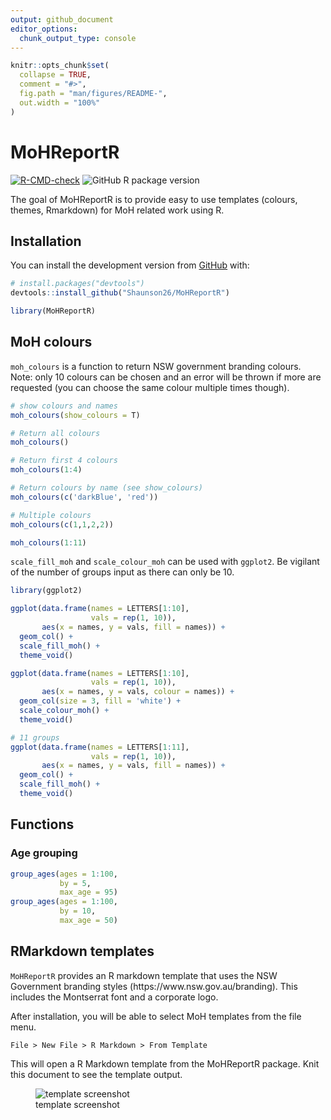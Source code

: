 ```yaml
---
output: github_document
editor_options: 
  chunk_output_type: console
---
```


<!-- README.md is generated from README.Rmd. Please edit that file -->

```r
knitr::opts_chunk$set(
  collapse = TRUE,
  comment = "#>",
  fig.path = "man/figures/README-",
  out.width = "100%"
)
```

# MoHReportR

<!-- badges: start -->
[![R-CMD-check](https://github.com/Shaunson26/MoHReportR/actions/workflows/r.yml/badge.svg)](https://github.com/Shaunson26/MoHReportR/actions/workflows/r.yml)
![GitHub R package version](https://img.shields.io/github/r-package/v/shaunson26/mohreportr)
<!-- badges: end -->

The goal of MoHReportR is to provide easy to use templates (colours, themes, Rmarkdown)
for MoH related work using R.

## Installation

<!--You can install the released version of MoHReportR from [CRAN](https://CRAN.R-project.org) with:

``` r
install.packages("MoHReportR")
```
-->

You can install the development version from [GitHub](https://github.com/) with:

``` r
# install.packages("devtools")
devtools::install_github("Shaunson26/MoHReportR")
```

```r
library(MoHReportR)
```

## MoH colours

`moh_colours` is a function to return NSW government branding colours. Note: only 
10 colours can be chosen and an error will be thrown if more are requested (you can
choose the same colour multiple times though).

```r
# show colours and names
moh_colours(show_colours = T)

# Return all colours
moh_colours()

# Return first 4 colours
moh_colours(1:4)

# Return colours by name (see show_colours)
moh_colours(c('darkBlue', 'red')) 

# Multiple colours
moh_colours(c(1,1,2,2))
```

```r
moh_colours(1:11)
```

`scale_fill_moh` and `scale_colour_moh` can be used with `ggplot2`. Be vigilant of
the number of groups input as there can only be 10.

```r
library(ggplot2)

ggplot(data.frame(names = LETTERS[1:10],
                  vals = rep(1, 10)),
       aes(x = names, y = vals, fill = names)) +
  geom_col() +
  scale_fill_moh() +
  theme_void()

ggplot(data.frame(names = LETTERS[1:10],
                  vals = rep(1, 10)),
       aes(x = names, y = vals, colour = names)) +
  geom_col(size = 3, fill = 'white') +
  scale_colour_moh() +
  theme_void()
```

```r
# 11 groups
ggplot(data.frame(names = LETTERS[1:11],
                  vals = rep(1, 10)),
       aes(x = names, y = vals, fill = names)) +
  geom_col() +
  scale_fill_moh() +
  theme_void()
```

## Functions

### Age grouping

```r
group_ages(ages = 1:100,
           by = 5,
           max_age = 95)
group_ages(ages = 1:100,
           by = 10,
           max_age = 50)
```

## RMarkdown templates

`MoHReportR` provides an R markdown template that uses the NSW Government branding
styles (https://www.nsw.gov.au/branding). This includes the Montserrat font and a
corporate logo.

After installation, you will be able to select MoH templates from the file menu.

```
File > New File > R Markdown > From Template
```

This will open a R Markdown template from the MoHReportR package. Knit this document
to see the template output.

![template screenshot](man/figures/template-screenshot.PNG)

